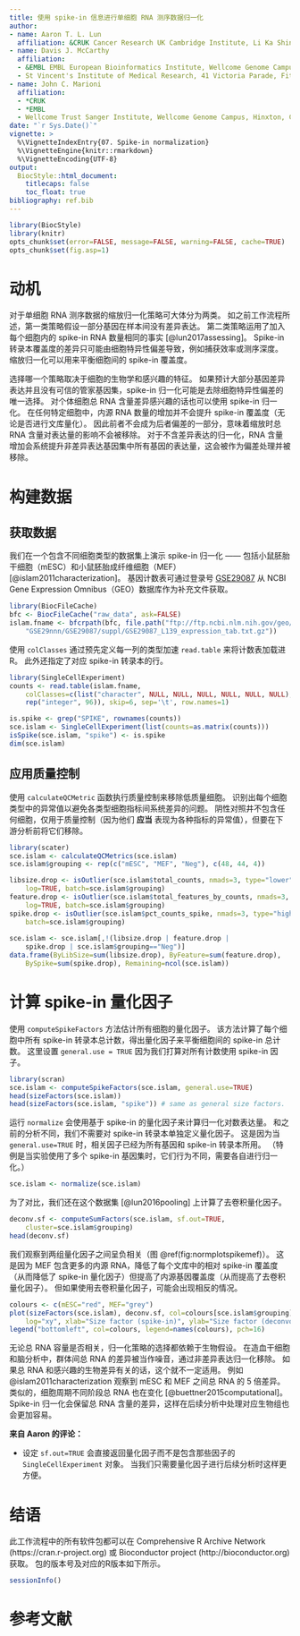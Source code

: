 ```yaml
---
title: 使用 spike-in 信息进行单细胞 RNA 测序数据归一化
author: 
- name: Aaron T. L. Lun
  affiliation: &CRUK Cancer Research UK Cambridge Institute, Li Ka Shing Centre, Robinson Way, Cambridge CB2 0RE, United Kingdom
- name: Davis J. McCarthy
  affiliation: 
  - &EMBL EMBL European Bioinformatics Institute, Wellcome Genome Campus, Hinxton, Cambridge CB10 1SD, United Kingdom
  - St Vincent's Institute of Medical Research, 41 Victoria Parade, Fitzroy, Victoria 3065, Australia
- name: John C. Marioni
  affiliation: 
  - *CRUK
  - *EMBL
  - Wellcome Trust Sanger Institute, Wellcome Genome Campus, Hinxton, Cambridge CB10 1SA, United Kingdom
date: "`r Sys.Date()`"
vignette: >
  %\VignetteIndexEntry{07. Spike-in normalization}
  %\VignetteEngine{knitr::rmarkdown}
  %\VignetteEncoding{UTF-8}    
output: 
  BiocStyle::html_document:
    titlecaps: false
    toc_float: true
bibliography: ref.bib
---
```


```r
library(BiocStyle)
library(knitr)
opts_chunk$set(error=FALSE, message=FALSE, warning=FALSE, cache=TRUE)
opts_chunk$set(fig.asp=1)
```

# 动机

对于单细胞 RNA 测序数据的缩放归一化策略可大体分为两类。
如之前工作流程所述，第一类策略假设一部分基因在样本间没有差异表达。
第二类策略运用了加入每个细胞内的 spike-in RNA 数量相同的事实 [@lun2017assessing]。
Spike-in 转录本覆盖度的差异只可能由细胞特异性偏差导致，例如捕获效率或测序深度。
缩放归一化可以用来平衡细胞间的 spike-in 覆盖度。

选择哪一个策略取决于细胞的生物学和感兴趣的特征。
如果预计大部分基因差异表达并且没有可信的管家基因集，spike-in 归一化可能是去除细胞特异性偏差的唯一选择。
对个体细胞总 RNA 含量差异感兴趣的话也可以使用 spike-in 归一化。
在任何特定细胞中，内源 RNA 数量的增加并不会提升 spike-in 覆盖度（无论是否进行文库量化）。
因此前者不会成为后者偏差的一部分，意味着缩放时总 RNA 含量对表达量的影响不会被移除。
对于不含差异表达的归一化，RNA 含量增加会系统提升非差异表达基因集中所有基因的表达量，这会被作为偏差处理并被移除。

# 构建数据

## 获取数据

我们在一个包含不同细胞类型的数据集上演示 spike-in 归一化 —— 包括小鼠胚胎干细胞（mESC）和小鼠胚胎成纤维细胞（MEF）[@islam2011characterization]。
基因计数表可通过登录号 [GSE29087](http://www.ncbi.nlm.nih.gov/geo/query/acc.cgi?acc=GSE29087) 从 NCBI Gene Expression Omnibus（GEO）数据库作为补充文件获取。

```r
library(BiocFileCache)
bfc <- BiocFileCache("raw_data", ask=FALSE)
islam.fname <- bfcrpath(bfc, file.path("ftp://ftp.ncbi.nlm.nih.gov/geo/series",
    "GSE29nnn/GSE29087/suppl/GSE29087_L139_expression_tab.txt.gz"))
```

使用 `colClasses` 通过预先定义每一列的类型加速 `read.table` 来将计数表加载进R。
此外还指定了对应 spike-in 转录本的行。

```r
library(SingleCellExperiment)
counts <- read.table(islam.fname,
    colClasses=c(list("character", NULL, NULL, NULL, NULL, NULL, NULL), 
    rep("integer", 96)), skip=6, sep='\t', row.names=1)

is.spike <- grep("SPIKE", rownames(counts)) 
sce.islam <- SingleCellExperiment(list(counts=as.matrix(counts)))
isSpike(sce.islam, "spike") <- is.spike
dim(sce.islam)
```

## 应用质量控制

使用 `calculateQCMetric` 函数执行质量控制来移除低质量细胞。
识别出每个细胞类型中的异常值以避免各类型细胞指标间系统差异的问题。
阴性对照井不包含任何细胞，仅用于质量控制（因为他们 __应当__ 表现为各种指标的异常值），但要在下游分析前将它们移除。

```r
library(scater)
sce.islam <- calculateQCMetrics(sce.islam)
sce.islam$grouping <- rep(c("mESC", "MEF", "Neg"), c(48, 44, 4))

libsize.drop <- isOutlier(sce.islam$total_counts, nmads=3, type="lower", 
    log=TRUE, batch=sce.islam$grouping)
feature.drop <- isOutlier(sce.islam$total_features_by_counts, nmads=3, type="lower", 
    log=TRUE, batch=sce.islam$grouping)
spike.drop <- isOutlier(sce.islam$pct_counts_spike, nmads=3, type="higher", 
    batch=sce.islam$grouping)
    
sce.islam <- sce.islam[,!(libsize.drop | feature.drop | 
    spike.drop | sce.islam$grouping=="Neg")]
data.frame(ByLibSize=sum(libsize.drop), ByFeature=sum(feature.drop),
    BySpike=sum(spike.drop), Remaining=ncol(sce.islam))
```

# 计算 spike-in 量化因子

使用 `computeSpikeFactors` 方法估计所有细胞的量化因子。
该方法计算了每个细胞中所有 spike-in 转录本总计数，得出量化因子来平衡细胞间的 spike-in 总计数。
这里设置 `general.use = TRUE` 因为我们打算对所有计数使用 spike-in 因子。

```r
library(scran)
sce.islam <- computeSpikeFactors(sce.islam, general.use=TRUE)
head(sizeFactors(sce.islam))    
head(sizeFactors(sce.islam, "spike")) # same as general size factors.
```

运行 `normalize` 会使用基于 spike-in 的量化因子来计算归一化对数表达量。
和之前的分析不同，我们不需要对 spike-in 转录本单独定义量化因子。
这是因为当 `general.use=TRUE` 时，相关因子已经为所有基因和 spike-in 转录本所用。
（特例是当实验使用了多个 spike-in 基因集时，它们行为不同，需要各自进行归一化。）

```r
sce.islam <- normalize(sce.islam)
```

为了对比，我们还在这个数据集 [@lun2016pooling] 上计算了去卷积量化因子。

```r
deconv.sf <- computeSumFactors(sce.islam, sf.out=TRUE, 
    cluster=sce.islam$grouping)
head(deconv.sf)
```

我们观察到两组量化因子之间呈负相关（图 \@ref(fig:normplotspikemef)）。
这是因为 MEF 包含更多的内源 RNA，降低了每个文库中的相对 spike-in 覆盖度（从而降低了 spike-in 量化因子）但提高了内源基因覆盖度（从而提高了去卷积量化因子）。
但如果使用去卷积量化因子，可能会出现相反的情况。

```r
colours <- c(mESC="red", MEF="grey")
plot(sizeFactors(sce.islam), deconv.sf, col=colours[sce.islam$grouping], pch=16, 
    log="xy", xlab="Size factor (spike-in)", ylab="Size factor (deconvolution)")
legend("bottomleft", col=colours, legend=names(colours), pch=16)
```

无论总 RNA 容量是否相关，归一化策略的选择都依赖于生物假设。
在造血干细胞和脑分析中，群体间总 RNA 的差异被当作噪音，通过非差异表达归一化移除。
如果总 RNA 和感兴趣的生物差异有关的话，这个就不一定适用。
例如 @islam2011characterization 观察到 mESC 和 MEF 之间总 RNA 的 5 倍差异。
类似的，细胞周期不同阶段总 RNA 也在变化 [@buettner2015computational]。
Spike-in 归一化会保留总 RNA 含量的差异，这样在后续分析中处理对应生物组也会更加容易。

__来自 Aaron 的评论：__

- 设定 `sf.out=TRUE` 会直接返回量化因子而不是包含那些因子的 `SingleCellExperiment` 对象。
当我们只需要量化因子进行后续分析时这样更方便。

# 结语

此工作流程中的所有软件包都可以在 Comprehensive R Archive Network (https://cran.r-project.org) 或 Bioconductor project (http://bioconductor.org) 获取。
包的版本号及对应的R版本如下所示。

```r
sessionInfo()
```

# 参考文献

